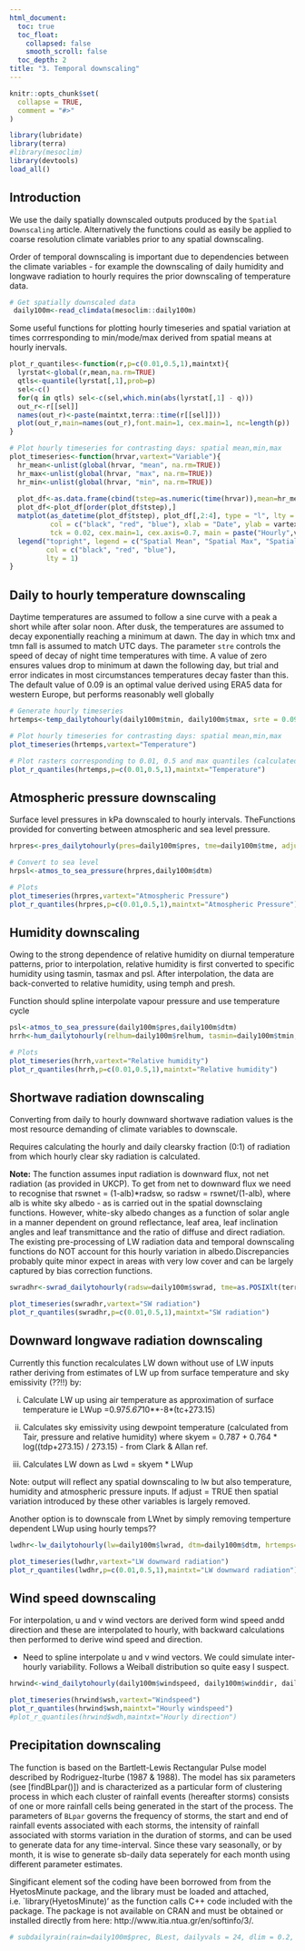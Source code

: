 ```yaml
---
html_document:
  toc: true
  toc_float:
    collapsed: false
    smooth_scroll: false
  toc_depth: 2
title: "3. Temporal downscaling"
---
```


```r
knitr::opts_chunk$set(
  collapse = TRUE,
  comment = "#>"
)
```


```r
library(lubridate)
library(terra)
#library(mesoclim)
library(devtools)
load_all()
```


## Introduction

We use the daily spatially downscaled outputs produced by the `Spatial Downscaling` article. Alternatively the functions could as easily be applied to coarse resolution climate variables prior to any spatial downscaling.

Order of temporal downscaling is important due to dependencies between the climate variables - for example the downscaling of daily humidity and longwave radiation to hourly requires the prior downscaling of temperature data.

```r
# Get spatially downscaled data
 daily100m<-read_climdata(mesoclim::daily100m)
```

Some useful functions for plotting hourly timeseries and spatial variation at times corrresponding to min/mode/max derived from spatial means at hourly inervals.

```r
plot_r_quantiles<-function(r,p=c(0.01,0.5,1),maintxt){
  lyrstat<-global(r,mean,na.rm=TRUE)
  qtls<-quantile(lyrstat[,1],prob=p)
  sel<-c()
  for(q in qtls) sel<-c(sel,which.min(abs(lyrstat[,1] - q)))
  out_r<-r[[sel]]
  names(out_r)<-paste(maintxt,terra::time(r[[sel]]))
  plot(out_r,main=names(out_r),font.main=1, cex.main=1, nc=length(p))
}

# Plot hourly timeseries for contrasting days: spatial mean,min,max
plot_timeseries<-function(hrvar,vartext="Variable"){
  hr_mean<-unlist(global(hrvar, "mean", na.rm=TRUE))
  hr_max<-unlist(global(hrvar, "max", na.rm=TRUE))
  hr_min<-unlist(global(hrvar, "min", na.rm=TRUE))
  
  plot_df<-as.data.frame(cbind(tstep=as.numeric(time(hrvar)),mean=hr_mean,max=hr_max,min=hr_min))
  plot_df<-plot_df[order(plot_df$tstep),]
  matplot(as_datetime(plot_df$tstep), plot_df[,2:4], type = "l", lty = 1,
          col = c("black", "red", "blue"), xlab = "Date", ylab = vartext, font.main = 1,
          tck = 0.02, cex.main=1, cex.axis=0.7, main = paste("Hourly",vartext), cex.main=1)
  legend("topright", legend = c("Spatial Mean", "Spatial Max", "Spatial Min"), cex=0.5,
         col = c("black", "red", "blue"),
         lty = 1)
}
```


## Daily to hourly temperature downscaling

Daytime temperatures are assumed to follow a sine curve with a peak a short while after solar noon. After dusk, the temperatures are assumed to decay exponentially reaching a minimum at dawn. The day in which tmx and tmn fall is assumed to match UTC days. The parameter `stre` controls the speed of decay of night time temperatures with time. A value of zero ensures values drop to minimum at dawn the following day, but trial and error indicates in most circumstances temperatures decay faster than this. The default value of 0.09 is an optimal value derived using ERA5 data for western Europe, but performs reasonably well globally

```r
# Generate hourly timeseries
hrtemps<-temp_dailytohourly(daily100m$tmin, daily100m$tmax, srte = 0.09) 

# Plot hourly timeseries for contrasting days: spatial mean,min,max
plot_timeseries(hrtemps,vartext="Temperature")

# Plot rasters corresponding to 0.01, 0.5 and max quantiles (calculated fro spatial averages)
plot_r_quantiles(hrtemps,p=c(0.01,0.5,1),maintxt="Temperature")

```

## Atmospheric pressure downscaling

Surface level pressures in kPa downscaled to hourly intervals. TheFunctions provided for converting between atmospheric and sea level pressure.

```r
hrpres<-pres_dailytohourly(pres=daily100m$pres, tme=daily100m$tme, adjust = TRUE)

# Convert to sea level
hrpsl<-atmos_to_sea_pressure(hrpres,daily100m$dtm)

# Plots
plot_timeseries(hrpres,vartext="Atmospheric Pressure")
plot_r_quantiles(hrpres,p=c(0.01,0.5,1),maintxt="Atmospheric Pressure")
```

## Humidity downscaling

Owing to the strong dependence of relative humidity on diurnal temperature patterns, prior to interpolation, relative humidity is first converted to specific humidity using tasmin, tasmax and psl. After interpolation, the data are back-converted to relative humidity, using temph and presh.

Function should spline interpolate vapour pressure and use temperature cycle

```r
psl<-atmos_to_sea_pressure(daily100m$pres,daily100m$dtm)
hrrh<-hum_dailytohourly(relhum=daily100m$relhum, tasmin=daily100m$tmin, tasmax=daily100m$tmax, temph=hrtemps, psl=psl, presh=hrpres, tme=daily100m$tme, relmin = 2, adjust = TRUE)

# Plots
plot_timeseries(hrrh,vartext="Relative humidity")
plot_r_quantiles(hrrh,p=c(0.01,0.5,1),maintxt="Relative humidity")

```


## Shortwave radiation downscaling

Converting from daily to hourly downward shortwave radiation values is the most resource demanding of climate variables to downscale. 

Requires calculating the hourly and daily clearsky fraction (0:1) of radiation from which hourly clear sky radiation is calculated.

**Note:** The function assumes input radiation is downward flux, not net radiation (as provided in UKCP).
To get from net to downward flux we need to recognise that rswnet = (1-alb)*radsw, so radsw = rswnet/(1-alb), where alb is white sky albedo - as is carried out in the spatial downsclaing functions. However, white-sky albedo changes as a function of solar angle in a manner dependent on ground reflectance, leaf area, leaf inclination angles and leaf transmittance and the ratio of diffuse and direct radiation. The existing pre-processing of LW radiation data and temporal downscaling functions do NOT account for this hourly variation in albedo.Discrepancies probably quite minor expect in areas with very low cover and can be largely captured by bias correction functions.

```r
swradhr<-swrad_dailytohourly(radsw=daily100m$swrad, tme=as.POSIXlt(terra::time(daily100m$swrad)), clearsky = NA, r = daily100m$dtm, adjust = TRUE, toArray=FALSE) 

plot_timeseries(swradhr,vartext="SW radiation")
plot_r_quantiles(swradhr,p=c(0.01,0.5,1),maintxt="SW radiation")
```


## Downward longwave radiation downscaling

Currently this function recalculates LW down without use of LW inputs rather deriving from estimates of LW up from surface temperature and sky emissivity (??!!) by:

(i) Calculate LW up using air temperature as approximation of surface temperature ie LWup =0.97*5.67*10**-8*(tc+273.15)

(ii) Calculates sky emissivity using dewpoint temperature (calculated from Tair, pressure and relative humidity) where skyem = 0.787 + 0.764 * log((tdp+273.15) / 273.15) - from Clark & Allan ref.

(iii) Calculates LW down as  Lwd = skyem * LWup 

Note: output will reflect any spatial downscaling to lw but also temperature, humidity and atmospheric pressure inputs. If adjust = TRUE then spatial variation introduced by these other variables is largely removed.

Another option is to downscale from LWnet by simply removing temperture dependent LWup using hourly temps??

```r
lwdhr<-lw_dailytohourly(lw=daily100m$lwrad, dtm=daily100m$dtm, hrtemps=hrtemps, hrrh=hrrh, hrpres=hrpres, tme=daily100m$tme, adjust = FALSE) 

plot_timeseries(lwdhr,vartext="LW downward radiation")
plot_r_quantiles(lwdhr,p=c(0.01,0.5,1),maintxt="LW downward radiation")

```

## Wind speed downscaling

For interpolation, u and v wind vectors are derived form wind speed andd direction and these are interpolated to hourly, with backward calculations then performed to derive wind speed and direction.

* Need to spline interpolate u and v wind vectors. We could simulate inter-hourly variability. Follows a Weiball distribution so quite easy I suspect.

```r
hrwind<-wind_dailytohourly(daily100m$windspeed, daily100m$winddir, daily100m$tme, adjust = TRUE)

plot_timeseries(hrwind$wsh,vartext="Windspeed")
plot_r_quantiles(hrwind$wsh,maintxt="Hourly windspeed")
#plot_r_quantiles(hrwind$wdh,maintxt="Hourly direction")
```

## Precipitation downscaling

The function is based on the Bartlett-Lewis Rectangular Pulse model described by Rodriguez-Iturbe (1987 & 1988). The model has six parameters (see [findBLpar()]) and is characterized as a particular form of clustering process in which each cluster of rainfall events (hereafter storms) consists of one or more rainfall cells being generated in the start of the process. The parameters of `BLpar` governs the frequency of storms, the start and end of rainfall events associated with each storms, the intensity of rainfall associated with storms variation in the duration of storms, and can be used to generate data for any time-interval. Since these vary seasonally, or by month, it is wise to generate sb-daily data seperately for each month using different parameter estimates.

Singificant element sof the coding have been borrowed from from the HyetosMinute package, and the library must be loaded and attached, i.e. `library(HyetosMinute)' as the function calls C++ code included with the package. The package is not available on CRAN and must be obtained or installed directly from here: http://www.itia.ntua.gr/en/softinfo/3/.

```r

# subdailyrain(rain=daily100m$prec, BLest, dailyvals = 24, dlim = 0.2, maxiter = 1000, splitthreshold = 0.2, trace = TRUE)


```
